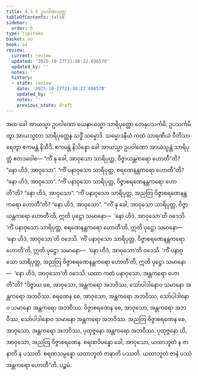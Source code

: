 ```yaml
---
title: 4.3.5 ဥပဝါဏသုတ္တ
tableOfContents: false
sidebar:
  order: 5
type: tipitaka
basket: su
book: a4
review:
  current: review
  updated: '2025-10-27T21:48:22.696570'
  updated_by: ''
  notes: ''
  history:
  - state: review
    date: '2025-10-27T21:48:22.696570'
    updated_by: ''
    notes: ''
    previous_state: draft
---
```



<ReviewStatus review={frontmatter.review} showDetails={true} />

<HypothesisAnnotation frontmatter={frontmatter} />

<DynamicBreadcrumb />

<Division number="175" book="a4" e="ch" v="15" p="482">

<Paragraph number="1052" book="a4">
အထ ခေါ အာယသ္မာ ဥပဝါဏော ယေနာယသ္မာ သာရိပုတ္တော တေနုပသင်္ကမိ; ဥပသင်္ကမိတွာ အာယသ္မတာ သာရိပုတ္တေန သဒ္ဓိံ သမ္မောဒိ. သမ္မောဒနီယံ ကထံ သာရဏီယံ ဝီတိသာရေတွာ ဧကမန္တံ နိသီဒိ. ဧကမန္တံ နိသိန္နော ခေါ အာယသ္မာ ဥပဝါဏော အာယသ္မန္တံ သာရိပုတ္တံ ဧတဒဝေါစ—
</Paragraph>

<Paragraph number="1053" book="a4">
“ကိံ နု ခေါ, အာဝုသော သာရိပုတ္တ, ဝိဇ္ဇာယန္တကရော ဟောတီ”တိ?
</Paragraph>

<Paragraph number="1054" book="a4">
“နော ဟိဒံ, အာဝုသော”.
</Paragraph>

<Paragraph number="1055" book="a4">
“ကိံ ပနာဝုသော သာရိပုတ္တ, စရဏေနန္တကရော ဟောတီ”တိ?
</Paragraph>

<Paragraph number="1056" book="a4">
“နော ဟိဒံ, အာဝုသော”.
</Paragraph>

<Paragraph number="1057" book="a4">
“ကိံ ပနာဝုသော သာရိပုတ္တ, ဝိဇ္ဇာစရဏေနန္တကရော ဟောတီ”တိ?
</Paragraph>

<Paragraph number="1058" book="a4">
“နော ဟိဒံ, အာဝုသော”.
</Paragraph>

<Paragraph number="1059" book="a4">
“ကိံ ပနာဝုသော သာရိပုတ္တ, အညတြ ဝိဇ္ဇာစရဏေနန္တကရော ဟောတီ”တိ?
</Paragraph>

<Paragraph number="1060" book="a4">
“နော ဟိဒံ, အာဝုသော”.
</Paragraph>

<Paragraph number="1061" book="a4">
“‘ကိံ နု ခေါ, အာဝုသော သာရိပုတ္တ, ဝိဇ္ဇာယန္တကရော ဟောတီ’တိ, ဣတိ ပုဋ္ဌော သမာနော—  ‘နော ဟိဒံ, အာဝုသော’တိ ဝဒေသိ. ‘ကိံ ပနာဝုသော သာရိပုတ္တ, စရဏေနန္တကရော ဟောတီ’တိ, ဣတိ ပုဋ္ဌော သမာနော—  ‘နော ဟိဒံ, အာဝုသော’တိ ဝဒေသိ. ‘ကိံ ပနာဝုသော သာရိပုတ္တ, ဝိဇ္ဇာစရဏေနန္တကရော ဟောတီ’တိ, ဣတိ ပုဋ္ဌော သမာနော—  ‘နော ဟိဒံ, အာဝုသော’တိ ဝဒေသိ. ‘ကိံ ပနာဝုသော သာရိပုတ္တ, အညတြ ဝိဇ္ဇာစရဏေနန္တကရော ဟောတီ’တိ, ဣတိ ပုဋ္ဌော သမာနော—  ‘နော ဟိဒံ, အာဝုသော’တိ ဝဒေသိ. ယထာ ကထံ ပနာဝုသော, အန္တကရော ဟောတီ”တိ?
</Paragraph>

<Paragraph number="1062" book="a4">
“ဝိဇ္ဇာယ စေ, အာဝုသော, အန္တကရော အဘဝိဿ, သော်ပါဒါနောဝ သမာနော အန္တကရော အဘဝိဿ. စရဏေန စေ, အာဝုသော, အန္တကရော အဘဝိဿ, သော်ပါဒါနောဝ သမာနော အန္တကရော အဘဝိဿ. ဝိဇ္ဇာစရဏေန စေ, အာဝုသော, အန္တကရော အဘဝိဿ, သော်ပါဒါနောဝ သမာနော အန္တကရော အဘဝိဿ. အညတြ ဝိဇ္ဇာစရဏေန စေ, အာဝုသော, အန္တကရော အဘဝိဿ, ပုထုဇ္ဇနော အန္တကရော အဘဝိဿ. ပုထုဇ္ဇနော ဟိ, အာဝုသော, အညတြ ဝိဇ္ဇာစရဏေန. စရဏဝိပန္နော ခေါ, အာဝုသော, ယထာဘူတံ န ဇာနာတိ န ပဿတိ. စရဏသမ္ပန္နော ယထာဘူတံ ဇာနာတိ ပဿတိ. ယထာဘူတံ ဇာနံ ပဿံ အန္တကရော ဟောတီ”တိ.

</Paragraph>
</Division>

<Paragraph number="1063" type="center" book="a4">
ပဉ္စမံ.
</Paragraph>